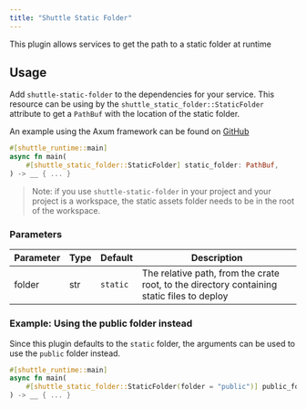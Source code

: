 ```yaml
---
title: "Shuttle Static Folder"
---
```


This plugin allows services to get the path to a static folder at runtime

## Usage
Add `shuttle-static-folder` to the dependencies for your service. This resource can be using by the `shuttle_static_folder::StaticFolder` attribute to get a `PathBuf` with the location of the static folder.

An example using the Axum framework can be found on [GitHub](https://github.com/shuttle-hq/examples/tree/main/axum/static-files)

``` rust
#[shuttle_runtime::main]
async fn main(
    #[shuttle_static_folder::StaticFolder] static_folder: PathBuf,
) -> __ { ... }
```

> Note: if you use `shuttle-static-folder` in your project and your project is a workspace, the static assets
> folder needs to be in the root of the workspace.

### Parameters
| Parameter | Type | Default  | Description                                                        |
|-----------|------|----------|--------------------------------------------------------------------|
| folder    | str  | `static` | The relative path, from the crate root, to the directory containing static files to deploy |

### Example: Using the public folder instead
Since this plugin defaults to the `static` folder, the arguments can be used to use the `public` folder instead.

``` rust
#[shuttle_runtime::main]
async fn main(
    #[shuttle_static_folder::StaticFolder(folder = "public")] public_folder: PathBuf,
) -> __ { ... }
```
